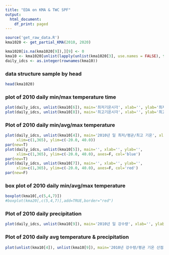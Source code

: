 ```yaml
---
title: "EDA on KMA & TWC SPF"
output:
  html_document:
    df_print: paged
---
```


```r
source('get_raw_data.R')
kma1020 <- get_partial_KMA(2010, 2020)

kma1020[is.na(kma1020[9]),][9] <- 0
kma10 <- kma1020[unlist(lapply(unlist(kma1020[3], use.names = FALSE), function(x) { startsWith(x, '2010') })),]
daily_idcs <- as.integer(rownames(kma10))
```

### data structure sample by head
```r
head(kma1020)
```

### plot of 2010 daily min/max temperature time

```r
plot(daily_idcs, unlist(kma10[6]), main='최저기온시각', xlab='', ylab='최저기온시각(hhmi)')
plot(daily_idcs, unlist(kma10[8]), main='최고기온시각', xlab='', ylab='최고기온시각(hhmi)')
```

### Plot of 2010 daily min/avg/max temperature

```r
plot(daily_idcs, unlist(kma10[4]), main='2010년 일 최저/평균/최고 기온', xlab='', ylab='기온',
     xlim=c(1,365), ylim=c(-20.0, 40.0))
par(new=T)
plot(daily_idcs, unlist(kma10[5]), main='', xlab='', ylab='',
     xlim=c(1,365), ylim=c(-20.0, 40.0), axes=F, col='blue')
par(new=T)
plot(daily_idcs, unlist(kma10[7]), main='', xlab='', ylab='',
     xlim=c(1,365), ylim=c(-20.0, 40.0), axes=F, col='red')
par(new=F)
```

### box plot of 2010 daily min/avg/max temperature

```r
boxplot(kma10[,c(5,4,7)])
#boxplot(kma20[,c(5,4,7)],add=TRUE,border="red")
```

### Plot of 2010 daily precipitation

```r
plot(daily_idcs, unlist(kma10[9]), main='2010년 일 강수량', xlab='', ylab='강수량')
```

### Plot of 2010 daily avg temperature & precipitation

```r
plot(unlist(kma10[4]), unlist(kma10[9]), main='2010년 강수량/평균 기온 산점도', xlab='평균기온', ylab='강수량')
```
